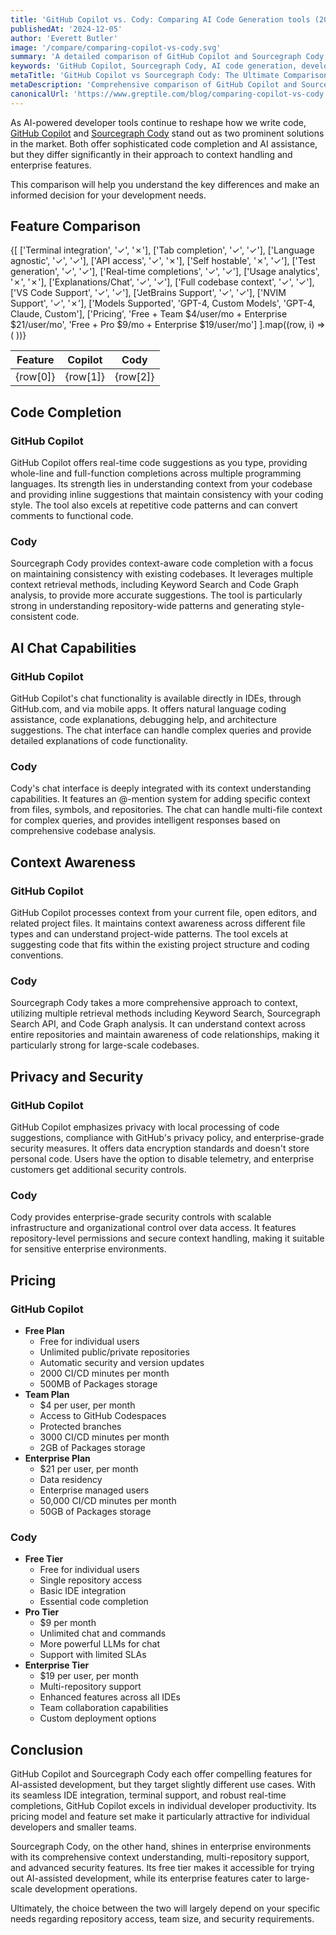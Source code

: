 ```yaml
---
title: 'GitHub Copilot vs. Cody: Comparing AI Code Generation tools (2025)'
publishedAt: '2024-12-05'
author: 'Everett Butler'
image: '/compare/comparing-copilot-vs-cody.svg'
summary: 'A detailed comparison of GitHub Copilot and Sourcegraph Cody, exploring their features, pricing, and capabilities to help developers choose the right AI coding assistant.'
keywords: 'GitHub Copilot, Sourcegraph Cody, AI code generation, developer tools comparison, code completion, AI pair programming'
metaTitle: 'GitHub Copilot vs Sourcegraph Cody: The Ultimate Comparison Guide (2025)'
metaDescription: 'Comprehensive comparison of GitHub Copilot and Sourcegraph Cody, including features, pricing, and real-world applications for developers making an informed choice between AI coding assistants.'
canonicalUrl: 'https://www.greptile.com/blog/comparing-copilot-vs-cody'
---
```


As AI-powered developer tools continue to reshape how we write code, [GitHub Copilot](https://github.com/home) and [Sourcegraph Cody](https://sourcegraph.com/) stand out as two prominent solutions in the market. Both offer sophisticated code completion and AI assistance, but they differ significantly in their approach to context handling and enterprise features. 

This comparison will help you understand the key differences and make an informed decision for your development needs.

## Feature Comparison

<table style={{
  borderCollapse: 'collapse',
  width: '100%',
  margin: '2rem 0',
  borderRadius: '8px',
  overflow: 'hidden',
  fontSize: '0.95rem',
  lineHeight: '1.5'
}}>
  <thead>
    <tr>
      <th style={{
        backgroundColor: '#f8fafc',
        padding: '1rem',
        textAlign: 'left',
        borderBottom: '1px solid #e2e8f0',
        fontWeight: '600',
        color: '#1a202c'
      }}>Feature</th>
      <th style={{
        backgroundColor: '#f8fafc',
        padding: '1rem',
        textAlign: 'center',
        borderBottom: '1px solid #e2e8f0',
        fontWeight: '600',
        color: '#1a202c'
      }}>Copilot</th>
      <th style={{
        backgroundColor: '#f8fafc',
        padding: '1rem',
        textAlign: 'center',
        borderBottom: '1px solid #e2e8f0',
        fontWeight: '600',
        color: '#1a202c'
      }}>Cody</th>
    </tr>
  </thead>
  <tbody>
    {[
    ['Terminal integration', '✓', '✗'],
    ['Tab completion', '✓', '✓'],
    ['Language agnostic', '✓', '✓'],
    ['API access', '✓', '✗'],
    ['Self hostable', '✗', '✓'],
    ['Test generation', '✓', '✓'],
    ['Real-time completions', '✓', '✓'],
    ['Usage analytics', '✗', '✗'],
    ['Explanations/Chat', '✓', '✓'],
    ['Full codebase context', '✓', '✓'],
    ['VS Code Support', '✓', '✓'],
    ['JetBrains Support', '✓', '✓'],
    ['NVIM Support', '✓', '✗'],
    ['Models Supported', 'GPT-4, Custom Models', 'GPT-4, Claude, Custom'],
    ['Pricing', 'Free + Team $4/user/mo + Enterprise $21/user/mo', 'Free + Pro $9/mo + Enterprise $19/user/mo']
].map((row, i) => (
      <tr key={i} style={{ 
        backgroundColor: 'white',
        transition: 'background-color 0.2s'
      }}>
        <td style={{
          padding: '1rem',
          borderBottom: '1px solid #e2e8f0',
          fontWeight: '500',
          backgroundColor: '#f8fafc'
        }}>{row[0]}</td>
        <td style={{
          padding: '1rem',
          borderBottom: '1px solid #e2e8f0',
          textAlign: 'center',
          color: row[1] === '✓' ? '#22c55e' : row[1] === '✗' ? '#ef4444' : '#1a202c',
          fontSize: (row[1] === '✓' || row[1] === '✗') ? '1.5rem' : '0.95rem'
        }}>{row[1]}</td>
        <td style={{
          padding: '1rem',
          borderBottom: '1px solid #e2e8f0',
          textAlign: 'center',
          color: row[2] === '✓' ? '#22c55e' : row[2] === '✗' ? '#ef4444' : '#1a202c',
          fontSize: (row[2] === '✓' || row[2] === '✗') ? '1.5rem' : '0.95rem'
        }}>{row[2]}</td>
      </tr>
    ))}
  </tbody>
</table>

## Code Completion

### GitHub Copilot
GitHub Copilot offers real-time code suggestions as you type, providing whole-line and full-function completions across multiple programming languages. Its strength lies in understanding context from your codebase and providing inline suggestions that maintain consistency with your coding style. The tool also excels at repetitive code patterns and can convert comments to functional code.

### Cody
Sourcegraph Cody provides context-aware code completion with a focus on maintaining consistency with existing codebases. It leverages multiple context retrieval methods, including Keyword Search and Code Graph analysis, to provide more accurate suggestions. The tool is particularly strong in understanding repository-wide patterns and generating style-consistent code.

## AI Chat Capabilities

### GitHub Copilot
GitHub Copilot's chat functionality is available directly in IDEs, through GitHub.com, and via mobile apps. It offers natural language coding assistance, code explanations, debugging help, and architecture suggestions. The chat interface can handle complex queries and provide detailed explanations of code functionality.

### Cody
Cody's chat interface is deeply integrated with its context understanding capabilities. It features an @-mention system for adding specific context from files, symbols, and repositories. The chat can handle multi-file context for complex queries, and provides intelligent responses based on comprehensive codebase analysis.

## Context Awareness

### GitHub Copilot
GitHub Copilot processes context from your current file, open editors, and related project files. It maintains context awareness across different file types and can understand project-wide patterns. The tool excels at suggesting code that fits within the existing project structure and coding conventions.

### Cody
Sourcegraph Cody takes a more comprehensive approach to context, utilizing multiple retrieval methods including Keyword Search, Sourcegraph Search API, and Code Graph analysis. It can understand context across entire repositories and maintain awareness of code relationships, making it particularly strong for large-scale codebases.

## Privacy and Security

### GitHub Copilot
GitHub Copilot emphasizes privacy with local processing of code suggestions, compliance with GitHub's privacy policy, and enterprise-grade security measures. It offers data encryption standards and doesn't store personal code. Users have the option to disable telemetry, and enterprise customers get additional security controls.

### Cody
Cody provides enterprise-grade security controls with scalable infrastructure and organizational control over data access. It features repository-level permissions and secure context handling, making it suitable for sensitive enterprise environments.

## Pricing

### GitHub Copilot
- **Free Plan**
  - Free for individual users
  - Unlimited public/private repositories
  - Automatic security and version updates
  - 2000 CI/CD minutes per month
  - 500MB of Packages storage
- **Team Plan**
  - $4 per user, per month
  - Access to GitHub Codespaces 
  - Protected branches
  - 3000 CI/CD minutes per month
  - 2GB of Packages storage
- **Enterprise Plan**
  - $21 per user, per month
  - Data residency 
  - Enterprise managed users
  - 50,000 CI/CD minutes per month
  - 50GB of Packages storage


### Cody
- **Free Tier**
  - Free for individual users
  - Single repository access
  - Basic IDE integration
  - Essential code completion
- **Pro Tier**
  - $9 per month
  - Unlimited chat and commands
  - More powerful LLMs for chat
  - Support with limited SLAs
- **Enterprise Tier**
  - $19 per user, per month
  - Multi-repository support
  - Enhanced features across all IDEs
  - Team collaboration capabilities
  - Custom deployment options


## Conclusion

GitHub Copilot and Sourcegraph Cody each offer compelling features for AI-assisted development, but they target slightly different use cases. With its seamless IDE integration, terminal support, and robust real-time completions, GitHub Copilot excels in individual developer productivity. Its pricing model and feature set make it particularly attractive for individual developers and smaller teams.

Sourcegraph Cody, on the other hand, shines in enterprise environments with its comprehensive context understanding, multi-repository support, and advanced security features. Its free tier makes it accessible for trying out AI-assisted development, while its enterprise features cater to large-scale development operations. 

Ultimately, the choice between the two will largely depend on your specific needs regarding repository access, team size, and security requirements.
